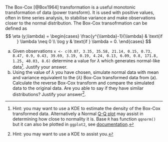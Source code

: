 The Box-Cox [@Box1964] transformation is a useful monotonic transformation of data (power transform). It is used with positive values, often in time series analysis, to stabilise variance and make observations closer to the normal distribution. The Box-Cox transofrmation can be defined as
$$
\eta (y;\lambda) = 
\begin{cases}
\frac{y^{\lambda}-1}{\lambda} & \text{if } \lambda \neq 0 \\
\log y & \text{if } \lambda = 0.
\end{cases}
$$

(a) Given observations `x <- c(0.07, 3.35, 35.58, 21.14, 0.15, 0.73, 8.47, 0.9, 0.43, 39.69, 3.19, 0.19, 4.24, 0.13, 6.09, 0.8, 171.8, 1.25, 48.03, 8.6)` determine a value for $\lambda$ which generates normal-like data^[Hint: you may want to use a KDE to estimate the density of the Box-Cox transformed data. Alternatively a Normal [Q-Q plot](https://en.wikipedia.org/wiki/Q%E2%80%93Q_plot) may assist in determining how close to normality it is. Base `R` has function `qqnorm()` but it can also be plotted in `ggplot2`, see [documentation](https://ggplot2.tidyverse.org/reference/geom_qq.html).]. Justify your answer.
(b) Using the value of $\lambda$ you have chosen, simulate normal data with mean and variance equivalent to the ($\lambda$) Box-Cox transformed data from (a). Calculate the reverse Box-Cox transform and compare the simulated data to the original data. Are you able to say if they have similar distributions? Justify your answer^[Hint: you may want to use a KDE to assist you.].